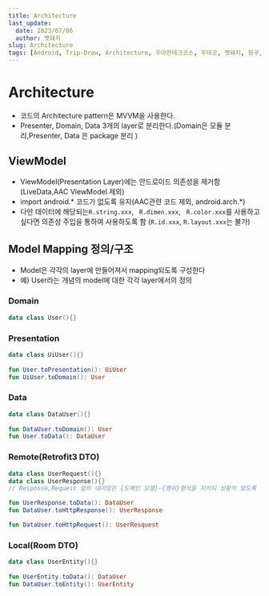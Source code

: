 ```yaml
---
title: Architecture
last_update:
  date: 2023/07/06
  author: 멧돼지
slug: Architecture
tags: [Android, Trip-Draw, Architecture, 우아한테크코스, 우테코, 멧돼지, 핑구, 수달]
---
```


# Architecture

- 코드의 Architecture pattern은 MVVM을 사용한다.
- Presenter, Domain, Data 3개의 layer로 분리한다.(Domain은 모듈 분리,Presenter, Data 은 package 분리 )

## ViewModel

- ViewModel(Presentation Layer)에는 안드로이드 의존성을 제거함(LiveData,AAC ViewModel 제외)
- import android.* 코드가 없도록 유지(AAC관련 코드 제외, android.arch.*)
- 다만 데이터에 해당되는```R.string.xxx```, ``` R.dimen.xxx```, ``` R.color.xxx```를 사용하고 싶다면 의존성 주입을 통하여 사용하도록 함 (`R.id.xxx`, `R.layout.xxx`는 불가)

## Model Mapping 정의/구조

- Model은 각각의 layer에 만들어져서 mapping되도록 구성한다
- 예) User라는 개념의 model에 대한 각각 layer에서의 정의

### Domain

```kotlin
data class User(){}
```

### Presentation

```kotlin
data class UiUser(){}
 
fun User.toPresentation(): UiUser
fun UiUser.toDomain(): User
```

### Data

```kotlin
data class DataUser(){}
 
fun DataUser.toDomain(): User
fun User.toData(): DataUser
```

### Remote(Retrofit3 DTO)

```kotlin
data class UserRequest(){}
data class UserResponse(){}
// Response,Request 앞의 네이밍은 {도메인 모델}-{행위}형식을 지키되 상황의 맞도록 개발자가 변형 가능

fun UserResponse.toData(): DataUser
fun DataUser.toHttpResponse(): UserResponse

fun DataUser.toHttpRequest(): UserResquest
```

### Local(Room DTO)

```kotlin
data class UserEntity(){}
 
fun UserEntity.toData(): DataUser
fun DataUser.toEntity(): UserEntity
```


